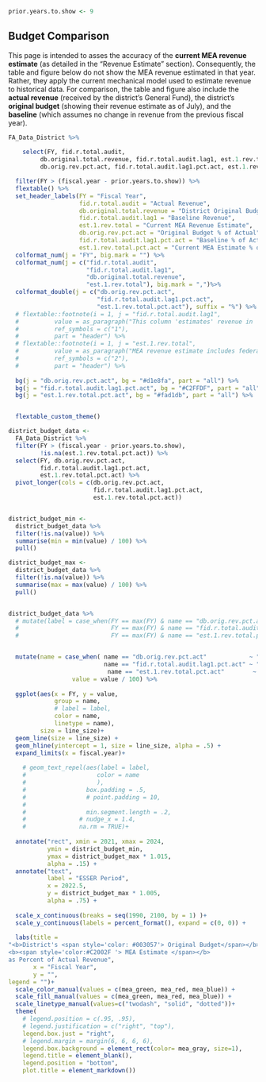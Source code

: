```r

prior.years.to.show <- 9

```

## Budget Comparison

This page is intended to asses the accuracy of the **current MEA revenue estimate** (as detailed in the "Revenue Estimate" section). Consequently, the table and figure below do not show the MEA revenue estimated in that year. Rather, they apply the current mechanical model used to estimate revenue to historical data. For comparison, the table and figure also include the **actual revenue** (received by the district's General Fund), the district's **original budget** (showing their revenue estimate as of July), and the **baseline** (which assumes no change in revenue from the previous fiscal year). 



```r



FA_Data_District %>% 
  
    select(FY, fid.r.total.audit, 
         db.original.total.revenue, fid.r.total.audit.lag1, est.1.rev.total,
         db.orig.rev.pct.act, fid.r.total.audit.lag1.pct.act, est.1.rev.total.pct.act) %>% 

  filter(FY > (fiscal.year - prior.years.to.show)) %>% 
  flextable() %>% 
  set_header_labels(FY = "Fiscal Year",
                    fid.r.total.audit = "Actual Revenue",
                    db.original.total.revenue = "District Original Budget",
                    fid.r.total.audit.lag1 = "Baseline Revenue",
                    est.1.rev.total = "Current MEA Revenue Estimate",
                    db.orig.rev.pct.act = "Original Budget % of Actual",
                    fid.r.total.audit.lag1.pct.act = "Baseline % of Actual",
                    est.1.rev.total.pct.act = "Current MEA Estimate % of Actual") %>%
  colformat_num(j = "FY", big.mark = "") %>%
  colformat_num(j = c("fid.r.total.audit", 
                      "fid.r.total.audit.lag1",
                      "db.original.total.revenue", 
                      "est.1.rev.total"), big.mark = ",")%>%
  colformat_double(j = c("db.orig.rev.pct.act",
                         "fid.r.total.audit.lag1.pct.act",
                         "est.1.rev.total.pct.act"), suffix = "%") %>% 
  # flextable::footnote(i = 1, j = "fid.r.total.audit.lag1", 
  #          value = as_paragraph("This column 'estimates' revenue in  the current year by using the prior year's actual total revenue."),
  #          ref_symbols = c("1"), 
  #          part = "header") %>% 
  # flextable::footnote(i = 1, j = "est.1.rev.total", 
  #          value = as_paragraph("MEA revenue estimate includes federal stimulus."),
  #          ref_symbols = c("2"), 
  #          part = "header") %>% 
  
  bg(j = "db.orig.rev.pct.act", bg = "#d1e8fa", part = "all") %>% 
  bg(j = "fid.r.total.audit.lag1.pct.act", bg = "#C2FFDF", part = "all") %>%
  bg(j = "est.1.rev.total.pct.act", bg = "#fad1db", part = "all") %>% 


  flextable_custom_theme()


```

```r

district_budget_data <- 
  FA_Data_District %>% 
  filter(FY > (fiscal.year - prior.years.to.show),
         !is.na(est.1.rev.total.pct.act)) %>% 
  select(FY, db.orig.rev.pct.act, 
         fid.r.total.audit.lag1.pct.act, 
         est.1.rev.total.pct.act) %>% 
  pivot_longer(cols = c(db.orig.rev.pct.act, 
                        fid.r.total.audit.lag1.pct.act, 
                        est.1.rev.total.pct.act))


district_budget_min <- 
  district_budget_data %>% 
  filter(!is.na(value)) %>% 
  summarise(min = min(value) / 100) %>% 
  pull()

district_budget_max <- 
  district_budget_data %>% 
  filter(!is.na(value)) %>% 
  summarise(max = max(value) / 100) %>% 
  pull()


district_budget_data %>% 
  # mutate(label = case_when(FY == max(FY) & name == "db.orig.rev.pct.act"            ~ "Original Budget",
  #                          FY == max(FY) & name == "fid.r.total.audit.lag1.pct.act" ~ "  Prior Year        ",
  #                          FY == max(FY) & name == "est.1.rev.total.pct.act"        ~  "MEA Estimate "),


  mutate(name = case_when( name == "db.orig.rev.pct.act"            ~ "Original Budget",
                           name == "fid.r.total.audit.lag1.pct.act" ~ "  Baseline        ",
                            name == "est.1.rev.total.pct.act"        ~  "MEA Estimate "),
                  value = value / 100) %>% 
  
  ggplot(aes(x = FY, y = value, 
             group = name, 
             # label = label, 
             color = name, 
             linetype = name), 
         size = line_size)+
  geom_line(size = line_size) +
  geom_hline(yintercept = 1, size = line_size, alpha = .5) +
  expand_limits(x = fiscal.year)+
  
    # geom_text_repel(aes(label = label, 
    #                    color = name
    #                    ),
    #                 box.padding = .5,
    #                 # point.padding = 10,
    #                 
    #                 min.segment.length = .2,
    #               # nudge_x = 1.4,
    #               na.rm = TRUE)+
  
  annotate("rect", xmin = 2021, xmax = 2024,
           ymin = district_budget_min,
           ymax = district_budget_max * 1.015,
           alpha = .15) +
  annotate("text", 
           label = "ESSER Period",
           x = 2022.5,
           y = district_budget_max * 1.005,
           alpha = .75) +
  
  scale_x_continuous(breaks = seq(1990, 2100, by = 1) )+
  scale_y_continuous(labels = percent_format(), expand = c(0, 0)) +
  
  labs(title = 
"<b>District's <span style='color: #003057'> Original Budget</span></b> , <b><span style='color:#00A651 '>Baseline</span></b> , and
<b><span style='color:#C2002F '> MEA Estimate </span></b> 
as Percent of Actual Revenue",
       x = "Fiscal Year",
       y = "",
legend = "")+
  scale_color_manual(values = c(mea_green, mea_red, mea_blue)) +
  scale_fill_manual(values = c(mea_green, mea_red, mea_blue)) +
  scale_linetype_manual(values=c("twodash", "solid", "dotted"))+
  theme(
    # legend.position = c(.95, .95),
    # legend.justification = c("right", "top"),
    legend.box.just = "right",
    # legend.margin = margin(6, 6, 6, 6),
    legend.box.background = element_rect(color= mea_gray, size=1),
    legend.title = element_blank(),
    legend.position = "bottom",
    plot.title = element_markdown()) 


```

